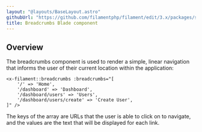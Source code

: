 ```yaml
---
layout: "@layouts/BaseLayout.astro"
githubUrl: "https://github.com/filamentphp/filament/edit/3.x/packages/support/docs/09-blade-components/02-breadcrumbs.md"
title: Breadcrumbs Blade component
---
```


## Overview

The breadcrumbs component is used to render a simple, linear navigation that informs the user of their current location within the application:

```blade
<x-filament::breadcrumbs :breadcrumbs="[
    '/' => 'Home',
    '/dashboard' => 'Dashboard',
    '/dashboard/users' => 'Users',
    '/dashboard/users/create' => 'Create User',
]" />
```

The keys of the array are URLs that the user is able to click on to navigate, and the values are the text that will be displayed for each link.
